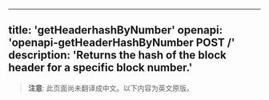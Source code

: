 <!-- AUTO-GENERATED-CONTENT:START (ENGLISH-COPY) -->
---
title: 'getHeaderhashByNumber'
openapi: 'openapi-getHeaderHashByNumber POST /'
description: 'Returns the hash of the block header for a specific block number.'
---

> **注意**: 此页面尚未翻译成中文。以下内容为英文原版。
